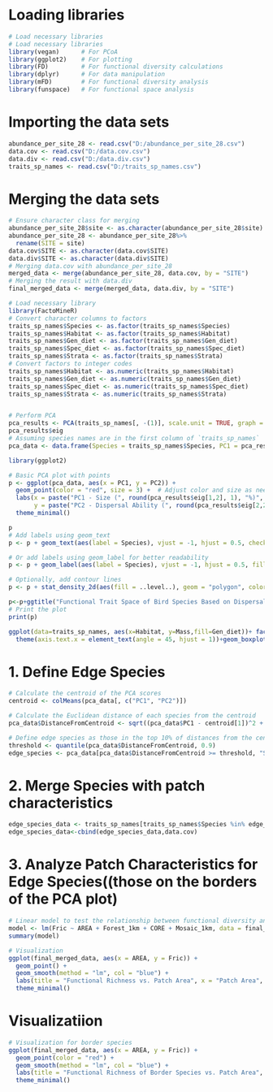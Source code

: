 

# Loading libraries
```{r}
# Load necessary libraries
# Load necessary libraries
library(vegan)      # For PCoA
library(ggplot2)    # For plotting
library(FD)         # For functional diversity calculations
library(dplyr)      # For data manipulation
library(mFD)        # For functional diversity analysis
library(funspace)   # For functional space analysis

```


# Importing the data sets
```{r}
abundance_per_site_28 <- read.csv("D:/abundance_per_site_28.csv")
data.cov <- read.csv("D:/data.cov.csv")
data.div <- read.csv("D:/data.div.csv")
traits_sp_names <- read.csv("D:/traits_sp_names.csv")
```


# Merging the data sets
```{r}
# Ensure character class for merging
abundance_per_site_28$site <- as.character(abundance_per_site_28$site)
abundance_per_site_28 <- abundance_per_site_28%>% 
  rename(SITE = site)
data.cov$SITE <- as.character(data.cov$SITE)
data.div$SITE <- as.character(data.div$SITE)
# Merging data.cov with abundance_per_site_28
merged_data <- merge(abundance_per_site_28, data.cov, by = "SITE")
# Merging the result with data.div
final_merged_data <- merge(merged_data, data.div, by = "SITE")
```



```{r}
# Load necessary library
library(FactoMineR)
# Convert character columns to factors
traits_sp_names$Species <- as.factor(traits_sp_names$Species)
traits_sp_names$Habitat <- as.factor(traits_sp_names$Habitat)
traits_sp_names$Gen_diet <- as.factor(traits_sp_names$Gen_diet)
traits_sp_names$Spec_diet <- as.factor(traits_sp_names$Spec_diet)
traits_sp_names$Strata <- as.factor(traits_sp_names$Strata)
# Convert factors to integer codes
traits_sp_names$Habitat <- as.numeric(traits_sp_names$Habitat)
traits_sp_names$Gen_diet <- as.numeric(traits_sp_names$Gen_diet)
traits_sp_names$Spec_diet <- as.numeric(traits_sp_names$Spec_diet)
traits_sp_names$Strata <- as.numeric(traits_sp_names$Strata)


# Perform PCA
pca_results <- PCA(traits_sp_names[, -(1)], scale.unit = TRUE, graph = FALSE)
pca_results$eig
# Assuming species names are in the first column of `traits_sp_names`
pca_data <- data.frame(Species = traits_sp_names$Species, PC1 = pca_results$ind$coord[,1], PC2 = pca_results$ind$coord[,2])


```



```{r}
library(ggplot2)

# Basic PCA plot with points
p <- ggplot(pca_data, aes(x = PC1, y = PC2)) +
  geom_point(color = "red", size = 3) +  # Adjust color and size as needed
  labs(x = paste("PC1 - Size (", round(pca_results$eig[1,2], 1), "%)", sep=""),
       y = paste("PC2 - Dispersal Ability (", round(pca_results$eig[2,2], 1), "%)", sep="")) +
  theme_minimal()

p
# Add labels using geom_text
p <- p + geom_text(aes(label = Species), vjust = -1, hjust = 0.5, check_overlap = TRUE, size = 3)

# Or add labels using geom_label for better readability
p <- p + geom_label(aes(label = Species), vjust = -1, hjust = 0.5, fill = "white", label.size = 0.35, label.padding = unit(0.2, "lines"))

# Optionally, add contour lines
p <- p + stat_density_2d(aes(fill = ..level..), geom = "polygon", color = "black", alpha = 0.3, bins = 10)

p<-p+ggtitle("Functional Trait Space of Bird Species Based on Dispersal Ability and Size")
# Print the plot
print(p)

```



```{r}
ggplot(data=traits_sp_names, aes(x=Habitat, y=Mass,fill=Gen_diet))+ facet_wrap(~Gen_diet, nrow = 2, scales = 'free_y')+
  theme(axis.text.x = element_text(angle = 45, hjust = 1))+geom_boxplot()
```




# 1. Define Edge Species
```{r}
# Calculate the centroid of the PCA scores
centroid <- colMeans(pca_data[, c("PC1", "PC2")])

# Calculate the Euclidean distance of each species from the centroid
pca_data$DistanceFromCentroid <- sqrt((pca_data$PC1 - centroid[1])^2 + (pca_data$PC2 - centroid[2])^2)

# Define edge species as those in the top 10% of distances from the centroid
threshold <- quantile(pca_data$DistanceFromCentroid, 0.9)
edge_species <- pca_data[pca_data$DistanceFromCentroid >= threshold, "Species"]

```

# 2. Merge Species with patch characteristics
```{r}
edge_species_data <- traits_sp_names[traits_sp_names$Species %in% edge_species, ]
edge_species_data<-cbind(edge_species_data,data.cov)
```


# 3. Analyze Patch Characteristics for Edge Species((those on the borders of the PCA plot)
```{r}
# Linear model to test the relationship between functional diversity and patch characteristics
model <- lm(Fric ~ AREA + Forest_1km + CORE + Mosaic_1km, data = final_merged_data)
summary(model)

# Visualization
ggplot(final_merged_data, aes(x = AREA, y = Fric)) +
  geom_point() +
  geom_smooth(method = "lm", col = "blue") +
  labs(title = "Functional Richness vs. Patch Area", x = "Patch Area", y = "Functional Richness (Fric)") +
  theme_minimal()
```






# Visualizatiion
```{r}
# Visualization for border species
ggplot(final_merged_data, aes(x = AREA, y = Fric)) +
  geom_point(color = "red") +
  geom_smooth(method = "lm", col = "blue") +
  labs(title = "Functional Richness of Border Species vs. Patch Area", x = "Patch Area", y = "Functional Richness (Fric)") +
  theme_minimal()

```

